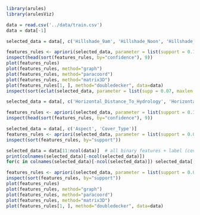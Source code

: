 ```r
library(arules)
library(arulesViz)

data = read.csv('../data/train.csv')
data = data[-1]
```

```r
selected_data = data[, c('Hillshade_9am', 'Hillshade_Noon', 'Hillshade_3pm')]

features_rules <- apriori(selected_data, parameter = list(support = 0.15, confidence = 0.6))
inspect(head(sort(features_rules, by="confidence"), 9))
plot(features_rules)
plot(features_rules, method="graph")
plot(features_rules, method="paracoord")
plot(features_rules, method="matrix3D")
plot(features_rules[1, ], method="doubledecker", data=data)
inspect(sort(eclat(selected_data, parameter = list(supp = 0.07, maxlen = 15)), by="count"))
```

```r
selected_data = data[, c('Horizontal_Distance_To_Hydrology', 'Horizontal_Distance_To_Roadways', 'Horizontal_Distance_To_Fire_Points')]

features_rules <- apriori(selected_data, parameter = list(support = 0.1, confidence = 0.6))
inspect(head(sort(features_rules, by="confidence"), 9))

```

```r

selected_data = data[, c('Aspect', 'Cover_Type')]
features_rules <- apriori(selected_data, parameter = list(support = 0.01, confidence = 0.4))
inspect(sort(features_rules, by="support"))

```

```r

selected_data = data[11:ncol(data)]  # all binary features + label (cover type)
print(colnames(selected_data)[-ncol(selected_data)])
for(c in colnames(selected_data)[-ncol(selected_data)]) selected_data[[c]] <- as.logical(selected_data[[c]])

features_rules <- apriori(selected_data, parameter = list(support = 0.02, confidence = 0.5))
inspect(sort(features_rules, by="support"))
plot(features_rules)
plot(features_rules, method="graph")
plot(features_rules, method="paracoord")
plot(features_rules, method="matrix3D")
plot(features_rules[1, ], method="doubledecker", data=data)

```